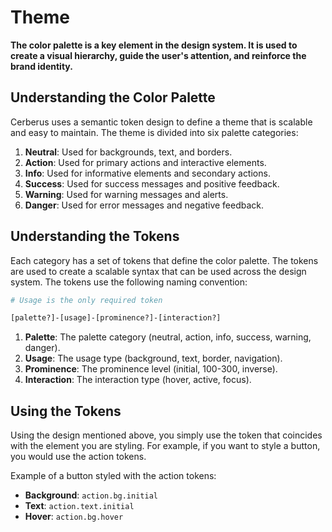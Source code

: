 # Theme

**The color palette is a key element in the design system. It is used to create a visual hierarchy, guide the user's attention, and reinforce the brand identity.**

## Understanding the Color Palette

Cerberus uses a semantic token design to define a theme that is scalable and easy to maintain. The theme is divided into six palette categories:

1. **Neutral**: Used for backgrounds, text, and borders.
2. **Action**: Used for primary actions and interactive elements.
3. **Info**: Used for informative elements and secondary actions.
4. **Success**: Used for success messages and positive feedback.
5. **Warning**: Used for warning messages and alerts.
6. **Danger**: Used for error messages and negative feedback.

## Understanding the Tokens

Each category has a set of tokens that define the color palette. The tokens are used to create a scalable syntax that can be used across the design system. The tokens use the following naming convention:

```bash
# Usage is the only required token

[palette?]-[usage]-[prominence?]-[interaction?]
```

1. **Palette**: The palette category (neutral, action, info, success, warning, danger).
2. **Usage**: The usage type (background, text, border, navigation).
3. **Prominence**: The prominence level (initial, 100-300, inverse).
4. **Interaction**: The interaction type (hover, active, focus).

## Using the Tokens

Using the design mentioned above, you simply use the token that coincides with the element you are styling. For example, if you want to style a button, you would use the action tokens.

Example of a button styled with the action tokens:

- **Background**: `action.bg.initial`
- **Text**: `action.text.initial`
- **Hover**: `action.bg.hover`
